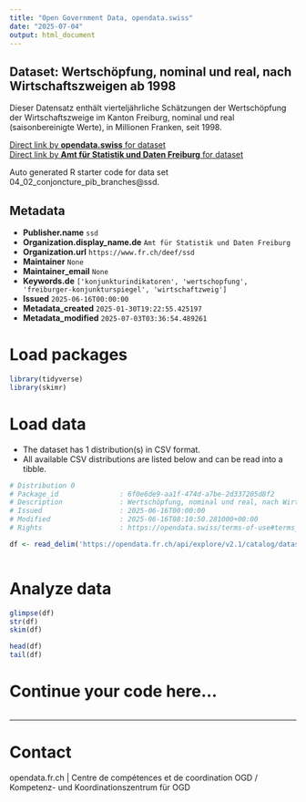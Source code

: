 ```yaml
---
title: "Open Government Data, opendata.swiss"
date: "2025-07-04"
output: html_document
---
```


## Dataset: Wertschöpfung, nominal und real, nach Wirtschaftszweigen ab 1998

Dieser Datensatz enthält vierteljährliche Schätzungen der Wertschöpfung der Wirtschaftszweige im Kanton Freiburg, nominal und real (saisonbereinigte Werte), in Millionen Franken, seit 1998.

[Direct link by **opendata.swiss** for dataset](https://opendata.swiss/de/dataset/wertschopfung-nominal-und-real-nach-wirtschaftszweigen-ab-1998)<br>
[Direct link by **Amt für Statistik und Daten Freiburg** for dataset](https://opendata.fr.ch/explore/dataset/04_02_conjoncture_pib_branches/)

Auto generated R starter code for data set 04_02_conjoncture_pib_branches@ssd.

## Metadata

- **Publisher.name** `ssd`
- **Organization.display_name.de** `Amt für Statistik und Daten Freiburg`
- **Organization.url** `https://www.fr.ch/deef/ssd`
- **Maintainer** `None`
- **Maintainer_email** `None`
- **Keywords.de** `['konjunkturindikatoren', 'wertschopfung', 'freiburger-konjunkturspiegel', 'wirtschaftzweig']`
- **Issued** `2025-06-16T00:00:00`
- **Metadata_created** `2025-01-30T19:22:55.425197`
- **Metadata_modified** `2025-07-03T03:36:54.489261`


# Load packages

```r

library(tidyverse)
library(skimr)

```

# Load data

-   The dataset has 1 distribution(s) in CSV format.
-   All available CSV distributions are listed below and can be read into a tibble.

```r

# Distribution 0
# Package_id               : 6f0e6de9-aa1f-474d-a7be-2d337205d8f2
# Description              : Wertschöpfung, nominal und real, nach Wirtschaftszweigen ab 1998 (csv)
# Issued                   : 2025-06-16T00:00:00
# Modified                 : 2025-06-16T08:10:50.281000+00:00
# Rights                   : https://opendata.swiss/terms-of-use#terms_by

df <- read_delim('https://opendata.fr.ch/api/explore/v2.1/catalog/datasets/04_02_conjoncture_pib_branches/exports/csv?use_labels=true')



```

# Analyze data

```r

glimpse(df)
str(df)
skim(df)

head(df)
tail(df)

```

# Continue your code here...

```r

```

------------------------------------------------------------------------

# Contact

opendata.fr.ch | Centre de compétences et de coordination OGD / Kompetenz- und Koordinationszentrum für OGD
